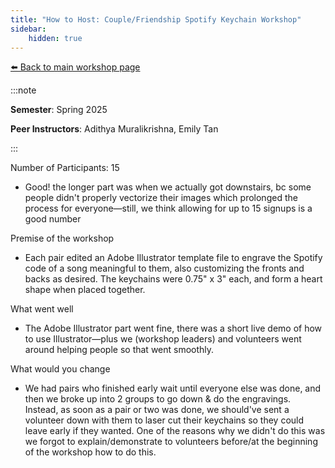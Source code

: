 ```yaml
---
title: "How to Host: Couple/Friendship Spotify Keychain Workshop"
sidebar:
    hidden: true
---
```


[⬅️ Back to main workshop page](/workshop/laser-spotify-keychain/)

:::note

**Semester**: Spring 2025

**Peer Instructors**: Adithya Muralikrishna, Emily Tan

:::

Number of Participants: 15
- Good! the longer part was when we actually got downstairs, bc some people didn't properly vectorize their images which prolonged the process for everyone—still, we think allowing for up to 15 signups is a good number

Premise of the workshop
- Each pair edited an Adobe Illustrator template file to engrave the Spotify code of a song meaningful to them, also customizing the fronts and backs as desired. The keychains were 0.75" x 3" each, and form a heart shape when placed together.

What went well
- The Adobe Illustrator part went fine, there was a short live demo of how to use Illustrator—plus we (workshop leaders) and volunteers went around helping people so that went smoothly.

What would you change
- We had pairs who finished early wait until everyone else was done, and then we broke up into 2 groups to go down & do the engravings. Instead, as soon as a pair or two was done, we should've sent a volunteer down with them to laser cut their keychains so they could leave early if they wanted. One of the reasons why we didn't do this was we forgot to explain/demonstrate to volunteers before/at the beginning of the workshop how to do this.
